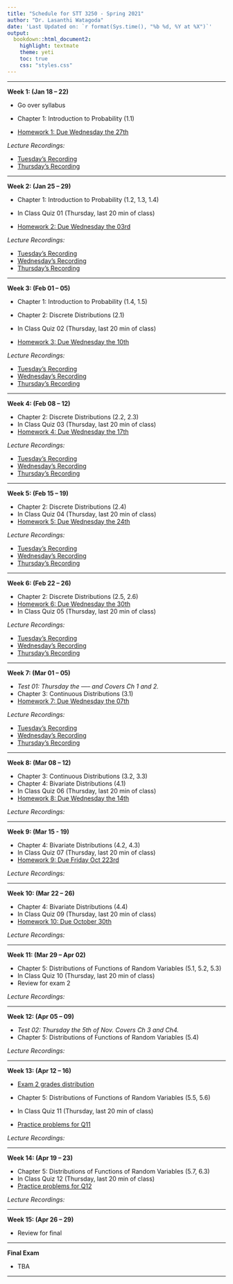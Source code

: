 ```yaml
---
title: "Schedule for STT 3250 - Spring 2021"
author: "Dr. Lasanthi Watagoda"
date: 'Last Updated on: `r format(Sys.time(), "%b %d, %Y at %X")`'
output:
  bookdown::html_document2:
    highlight: textmate
    theme: yeti
    toc: true
    css: "styles.css"
---
```


***

**Week 1: (Jan 18 -- 22)**

* Go over syllabus
* Chapter 1: Introduction to Probability (1.1)

* [Homework 1: Due Wednesday the 27th](Homework.html)


*Lecture Recordings:*

* [Tuesday's Recording](https://appstate.zoom.us/rec/share/AIE2MMivYN4P4R_BCpz5tehuftkI4TeR6usF-cGC4YFpTwkNKZ8JQ8aPR-qRYZ4.UW_zK8VDC47uNpxB)   
* [Thursday's Recording](https://appstate.zoom.us/rec/share/V0FcxDh1aqGJ4Y2yAdYIsdu14K4DFqxX2hEphljFOj8hWgr2USLssiGteDz4DOCk.HeFGmJvvAK-Fu0lR)

<!--
* [Wednesday's Recording](https://appstate.zoom.us/rec/share/w_B7N7P99jNLHIHW8X3gSoF5AtXOX6a81CUXqfoEzk41Nv3YBZ48tEJGH8h_ZPF-)   
* [Thursday's Recording](https://appstate.zoom.us/rec/share/98pcdqvq-VJLZoHu5EHaCr8iO5_oX6a8h3JL_qdcykbNt_PEDJJ2NiPJoGDJs4n3)  
-->

***

**Week 2: (Jan 25 -- 29)**

* Chapter 1: Introduction to Probability (1.2, 1.3, 1.4)
* In Class Quiz 01 (Thursday, last 20 min of class)

* [Homework 2: Due Wednesday the 03rd](Homework.html)

*Lecture Recordings:*

* [Tuesday's Recording](https://appstate.zoom.us/rec/share/0pXsbYY74dVA9VNO_h-AsEZZwQ6K3wdZsqa1QHXanOgN9QGIviRSOfuWaPpbC6Qw.vyfgYnMQJeKre4AA)
* [Wednesday's Recording](https://appstate.zoom.us/rec/share/FsTGYWTsifNzEY3EFRRvBopYyaCOEhIUdoh2ucutIjrYq3aw-ny6QIzj3QBRy6TN.V9gjNSEuRPrafOak)
* [Thursday's Recording](https://appstate.zoom.us/rec/share/U1nIU7w3Mf8yn6Wmhel9pNgDF5E3dch-gepn-6WyIUEXhnwFUKxlGWFQnRFs82w.tnnDS7_NAaJAy-tl)




<!--



*Office hours Recordings:*

* [Tuesday's Office hours](https://appstate.zoom.us/rec/share/wvYqELLtsWROQ8_G9U_UYI06Eorqaaa8gXAeqPcLxRprar374o_LFKBt6aD-Pr-J) --- HW 1 Help
-->

***

**Week 3: (Feb 01 -- 05)**

* Chapter 1: Introduction to Probability (1.4, 1.5)
* Chapter 2: Discrete Distributions (2.1)
* In Class Quiz 02 (Thursday, last 20 min of class)

* [Homework 3: Due Wednesday the 10th](Homework.html)

*Lecture Recordings:*

* [Tuesday's Recording](https://appstate.zoom.us/rec/share/MRQDkIAKuasyst77cerh6fxwCjwvAgoC20wLL4e7plZHlSmAjqSgrHDRt5-Osf1O.kq7pEtww2P3Wmkr0)
* [Wednesday's Recording](https://appstate.zoom.us/rec/share/FC32yjNY4SlbjwQbzjBMEFPpkaymgohl2LGblk5yJleSNr7KA3S-4N6RxTHfgz3n.nS6kkGMVhCGC_F72)   
* [Thursday's Recording](https://appstate.zoom.us/rec/share/yp8vITnSpNu80ZjoUavVK_Lq49CjwtQZp6LHlsK3knq1XWAqaJ2kZN-ZHY2AFv_1.Cx_rPr4bL_flaxVC)  

<!--
*Office hours Recordings:*

* [Thursday's Office hours](https://appstate.zoom.us/rec/share/XAo_PdlX5_RD0-PjsU_tqzJQIaTqWRENOFcTomIyYCJMEgbglVCFhH7QK1X7sVXJ.0xOhGcErMr82NwkH) --- HW 2 Help
-->

***

**Week 4: (Feb 08 -- 12)**

* Chapter 2: Discrete Distributions (2.2, 2.3)
* In Class Quiz 03 (Thursday, last 20 min of class)
* [Homework 4: Due Wednesday the 17th](Homework.html)

*Lecture Recordings:*

* [Tuesday's Recording](https://appstate.zoom.us/rec/share/wDkBsoYMd_oR5VOHQui7GXxJnh_UIzVfmFqXaVPJpQZ7pn4cmiADPxj2Z9mDu56e.Fr1gisS2ec7zOpZV)
* [Wednesday's Recording](https://appstate.zoom.us/rec/share/Mt5xBZsrNS__cJeWZ3IS4ly7fqPQ0q8Nrs5BwLd2BT5PxICij3i0v48s_qLULkso.wUdLvCx7YG0pOguZ)
* [Thursday's Recording]()

<!--
* [Tuesday's Recording](https://appstate.zoom.us/rec/share/M_kvjs9OjO2e5T4H6FOFrJv0GDWi95OnqP80hOYVUMD9uqcRESJ-zfn9R3oItf52.e-uijmpPs6FwWs7d)
* [Wednesday's Recording](https://appstate.zoom.us/rec/share/8x3kVjV1KTzlz-iNUj3T4sekVbkTmeeGklPWN2NYkR3k8XCfNrQu6hMcq5nILUv_.lO9dN08KaDtHzwDM)
* [Thursday's Recording](https://appstate.zoom.us/rec/share/-a_076-fYt_8QyzUZXYNy7AIqbHMGEBlz_WHawxbwzCpOhSaBhs-KD_EonRcVHnU.0wpewo25MBcG73XH)

*Office hours Recordings:*

* [Thursday's Office hours](https://appstate.zoom.us/rec/share/VTZg_kxt7Ah_hRo6Zdvfb6_Gl4Zf2EBHIP40kYMEVRImvdGTnVSlzACpKXNKiNpI.tKTSnHvPDbS4NeAS) --- HW 3 Help
-->

***

**Week 5: (Feb 15 -- 19)**

* Chapter 2: Discrete Distributions (2.4)
* In Class Quiz 04 (Thursday, last 20 min of class)
* [Homework 5: Due Wednesday the 24th](Homework.html)

*Lecture Recordings:*


* [Tuesday's Recording](https://appstate.zoom.us/rec/share/D1fVYShDBDfBDqSkXiLH0XSJX5v-t0m5q7kG8xGSfcwg2uLbPbLoVUxRa0vOGE1l.wQwbJhMfjwb3oKge)
* [Wednesday's Recording](https://appstate.zoom.us/rec/share/VYTqW7yf4nvyaZt3tIc9er8_hSA10gDNLkvMENbkXgR8GuDNr90ym0OxurK1gmPB.JQtaqfLdmJEF-HBP) 
* [Thursday's Recording](https://appstate.zoom.us/rec/share/aWgVPxHrJbMnjB8eX6tHZsRbxtVjZhpZWufn6C6IFPLX3h0wSbUab-TkPalVlcIA.19ggvhh85THpfBCF)

<!--
*Office hours Recordings:*

* [Thursday's Office hours](https://appstate.zoom.us/rec/share/rClp4p9y5HyNmF4x-m-q8JylIigdeLSOt5kZbN7IE5BErLN0XR7C-noxMZa3MtQm.guWqyZWaGSsbiGfF)
-->

***

**Week 6: (Feb 22 -- 26)**



* Chapter 2: Discrete Distributions (2.5, 2.6)
* [Homework 6: Due Wednesday the 30th](Homework.html)
* In Class Quiz 05 (Thursday, last 20 min of class)

*Lecture Recordings:*

* [Tuesday's Recording](https://appstate.zoom.us/rec/share/mbDYzxnbbEBq7LEfSzb7Bq6ZDazDWhDn2Qs_VbrP8jicE5X3x0hnM0iQ2dLZXPIX.9NWpAOnCCg-tuQkL)
* [Wednesday's Recording](https://appstate.zoom.us/rec/share/oewNBjWHQUT-rX7ZvtylrSMmwZjZpk9i1EgSuuT3l8bhTb6o-U3npsJLJERd6kft.Kr87X2RuSnDR2xJ-) 
* [Thursday's Recording]()


***

**Week 7: (Mar 01 --  05)**

* *Test 01: Thursday the ----- and Covers Ch 1 and 2.*
* Chapter 3: Continuous Distributions (3.1)
* [Homework 7: Due Wednesday the 07th](Homework.html)

*Lecture Recordings:*

* [Tuesday's Recording](https://appstate.zoom.us/rec/share/niRvrMzSDubpwPviOhenAPDii5KMoiYvc2vaC-FiwMYN7l1Wh9_JaZUOf_4Ti3gd.j9g8NWnvSWkJ_DmW)
* [Wednesday's Recording](https://appstate.zoom.us/rec/share/Kv9tb-DyVdTHJif5bYLrzeGa0Kwso2Zq8bRS25ocp0-SfP0uC0y32O0WQsP_G1Cx.FyvTb0T4xINlvV7C)
* [Thursday's Recording]()

***

**Week 8: (Mar 08 -- 12)**

* Chapter 3: Continuous Distributions (3.2, 3.3)
* Chapter 4: Bivariate Distributions (4.1)
* In Class Quiz 06 (Thursday, last 20 min of class)
* [Homework 8: Due Wednesday the 14th](Homework.html)

*Lecture Recordings:*
<!--
* [Tuesday's Recording](https://appstate.zoom.us/rec/share/DdWjzG1eZWN87Wrr6LEEGepeVaZ_JAe9WMESuRK183KniHukTZkdzR3qYffT3IRz.CE5leIEjeYwoLOIJ)
* [Wednesday's Recording](https://appstate.zoom.us/rec/share/XLRuBMlFQA2mSwYiUDPzwtBEJXlUbQ69dSoPJOuYE2-lyzDw8YEnkjIF-iT3lQEh.SSrhmDsIKf6voGrV)
* [Thursday's Recording](https://appstate.zoom.us/rec/share/XePy2e0YE7nbfYWDVZaWhtZyi5XALughz-VtC3dpmruskF1b7ikiY2yftLhSafKI.HePVDauxU0n_S4jg)
-->

***

**Week 9: (Mar 15 - 19)**

* Chapter 4: Bivariate Distributions (4.2, 4.3)
* In Class Quiz 07 (Thursday, last 20 min of class)
* [Homework 9: Due Friday Oct 223rd](Homework.html)

*Lecture Recordings:*
<!--
* [Tuesday's Recording](https://appstate.zoom.us/rec/share/ZSDWWLdGWEZnSz6i2XiuxzsxYj9gpwQMQlEvDdMTmh52V3dM8uG8GyGT709cBjFJ.CGuFT8hScb-nGbkg)
* [Wednesday's Recording](https://appstate.zoom.us/rec/share/LrkIq-RkafgQbCDhJFeXZASzIlO4gvnw_ah3-EYOxYiQhD5e7WUP4FciTeiRAwjR.WCsbHBgqhrS3Azo7)
* [Thursday's Recording](https://appstate.zoom.us/rec/share/DleB0txRNarMat0qpvfgYCYaYd53Q0TSGrFiCFqlPD0fU9g8qpOVQ5tVuCmKurjk.v5BIWtIAXaWnExG1)
-->

***

**Week 10: (Mar 22 --  26)**

* Chapter 4: Bivariate Distributions (4.4)
* In Class Quiz 09 (Thursday, last 20 min of class)
* [Homework 10: Due October 30th](Homework.html)

*Lecture Recordings:*
<!--
* [Tuesday's Recording](https://appstate.zoom.us/rec/share/mwDTGPGoFIINgmYNXK_fLo8RAXbW1WTEZGUV4Qliwr-KtXFnnP4FyRi_AZooGOUK.2ho1q_whXKvuhtm4)
* [Wednesday's Recording](https://appstate.zoom.us/rec/share/BwexTFqlveuZ1-iQaH8F5BcGAdQKr9jkI5PbUYyzXbhH75yvfoNlJ6CKe9sOtQY.n4SgA1n99ygtLWHv)
* [Thursday's Recording](https://appstate.zoom.us/rec/share/qmCcz3Y45_LEHszbI5layXIoz6UXfJAqMwJQOJkTTXbV0bnKfpzfskPVL1AflWOJ.U53U17ORBvh5WJaK)

-->

***

**Week 11: (Mar 29 -- Apr 02)**

* Chapter 5: Distributions of Functions of Random Variables (5.1, 5.2, 5.3)
* In Class Quiz 10 (Thursday, last 20 min of class)
* Review for exam 2

*Lecture Recordings:*
<!--
* [Tuesday's Recording](https://appstate.zoom.us/rec/share/y2k9RzPFA1d_SqwWFdkctvDsSzUchqH7DYteDPJhN89fR754zOkDMWeG31z5X0f5.cbe8Qt5dlPG4u_kS)
* [Wednesday's Recording](https://appstate.zoom.us/rec/share/MIzWvHlT57qeCLFNjpuTZmXA8ZW6UsLLkDRtN9V42B0-DEIZMojeo7Bh2BA-nPsB.M1ONOVBZAblyBBz2)
* [Thursday's Recording](https://appstate.zoom.us/rec/share/3H1J-XY3xkJ40AlbM4uAJEQ3BCt-cVFoi9WRiKqbKs0mj3zsvcXMz3lSVFW-Xh-E.IAsp8lBVssHiwjh7)
-->

***

**Week 12: (Apr 05 --  09)**

* *Test 02: Thursday the 5th of Nov. Covers Ch 3 and Ch4.*
* Chapter 5: Distributions of Functions of Random Variables (5.4)

*Lecture Recordings:*
<!--
* [Tuesday's Recording](https://appstate.zoom.us/rec/share/4P6rVfaRKW9dqgxvGtHsTim-7m6LeeeeD9SmEn0AL01UfPjfkxUFf4NcOhvdNB76.eUwiPaoVk8bBEZO7)
* [Wednesday's Recording 1](https://appstate.zoom.us/rec/share/F2kRrKezb7nbBaKPRNpAknqbowdDrZfxsOGPYh4uBPaqcD5Kgw8csfrqKuy3wxI1.w3rOaK1Rn3EQMCdj) - Exam 2 Review
* [Wednesday's Recording 2](https://appstate.zoom.us/rec/share/9zqXeqShLFeujVVWLMll9om8aRIVCSYZO09JFpQ4ir9lmIPdtkbw3MUtEi1F_AgL.ggk-K4R5FyokaE9V) - Exam 2 Extra Review
* [Thursday's Recording]() - Exam 2, No recording
-->

***

**Week 13: (Apr 12 --  16)**

* [Exam 2 grades distribution](exam2grades.html) 

* Chapter 5: Distributions of Functions of Random Variables (5.5, 5.6)
* In Class Quiz 11 (Thursday, last 20 min of class)
* [Practice problems for Q11 ](Homework.html)

*Lecture Recordings:*
<!--
* [Tuesday's Recording]() - No class/recording (Thanks! Spectrum Internet..)
* [Wednesday's Recording](https://appstate.zoom.us/rec/share/1Ml-pc5O-He45EW_fSsNeahUO-3r-ZFhVdrU6ARd49GpiUKe5G1yNv_FDyup4Oba.dX_jxuCvKcXdbz2u) 
* [Thursday's Recording](https://appstate.zoom.us/rec/share/VH92xmiWuWMOcCI9OmGWwIBWaG67zQhgi9SifUwPknPOVp6uEmuBDqNx6VWngUE_.vyPpeJCy9LOqMtyU) 
-->

***

**Week 14: (Apr 19 --  23)**

* Chapter 5: Distributions of Functions of Random Variables (5.7, 6.3)
* In Class Quiz 12 (Thursday, last 20 min of class)
* [Practice problems for Q12 ](Homework.html)

*Lecture Recordings:*
<!--
* [Tuesday's Recording](https://appstate.zoom.us/rec/share/HKmUzAsYvpnlILSJbaLwrqU1jveM2LO7amp3H1fPJpuF-ZhfYXvJBK4VTR2iHJdt.IPIDg7VNgiLfEsyG) 
* [Wednesday's Recording](https://appstate.zoom.us/rec/share/JyeVCdsRBW2F6D_xUH4TF7EOFArfqee5SKyek4V0TpnYVvtNTEBeIWEVqFayBY8.P6RUR2N4LWxeaMt1)
* [Thursday's Recording](https://appstate.zoom.us/rec/share/HYRd0yOZjZzhDXFiXmXjs7WYK4gQYB1aLzq82_LGDNUI4-Xk7V6biF8LYx-S5agp.-nv--LPXEpcJGphX) 
-->



***

**Week 15: (Apr 26 -- 29)**


* Review for final

***

**Final Exam**

* TBA

***

